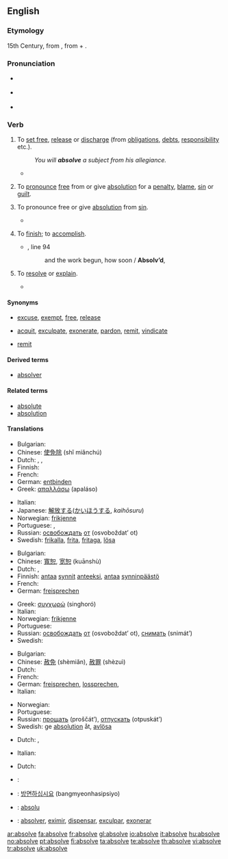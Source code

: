 ==English==

===Etymology===
15th Century, from {{etyl|la}} {{term|absolvere||to set free, to absolve|lang=la}}, from {{term|ab-|lang=la}} + {{term|solvere||to loose|lang=la}}.

===Pronunciation===
* {{a|UK}} {{IPA|/əbˈzɒlv/}}
* {{a|US}} {{IPA|/æbˈzɒlv/|/æbˈsɒlv/}}
* {{audio|en-us-absolve.ogg|Audio (US)}}

===Verb===
{{en-verb|absolv|ing}}

# {{transitive}} To [[set free]], [[release]] or [[discharge]] (from [[obligation]]s, [[debt]]s, [[responsibility]] etc.).
#: ''You will '''absolve''' a subject from his allegiance.''
#* {{quote-book|year=1855|author=[[w:Thomas Babington Macaulay|Thomas Babington Macaulay]]|title=The History of England from the Accession of James II|volume=III|chapter-number=XIV|passage=Halifax was '''absolved''' by a majority of fourteen.}}
# {{transitive}} To [[pronounce]] [[free]] from or give [[absolution]] for a [[penalty]], [[blame]], [[sin]] or [[guilt]].
# {{transitive|theology}} To pronounce free or give [[absolution]] from [[sin]].
#* {{quote-book|year=1782|author=[[w:Edward Gibbon|Edward Gibbon]]|title=History Of The Decline And Fall Of The Roman Empire|volume=VI|chapter-number=LXVII|passage=In his name I '''absolve''' your perjury and sanctify your arms.}}
# {{transitive|obsolete}} To [[finish]]; to [[accomplish]].
#* {{RQ:Milton Lost|VII}}, line 94
#*: and the work begun, how soon / '''Absolv’d''',
# {{transitive|obsolete}} To [[resolve]] or [[explain]].
#* {{quote-book|year=1646|author=[[w:Thomas Browne|Sir Thomas Browne]]|title=[[w:Pseudodoxia Epidemica|Pseudodoxia Epidemica]]|chapter-number=VI|page=x|url=http://penelope.uchicago.edu/pseudodoxia/pseudodoxia.shtml|passage=We shall not '''absolve''' the doubt.}}

====Synonyms====
* {{sense|set free}} [[excuse]], [[exempt]], [[free]], [[release]]
* {{sense|pronounce free or give absolution}} [[acquit]], [[exculpate]], [[exonerate]], [[pardon]], [[remit]], [[vindicate]]
* {{sense|theology: to pronounce free or give absolution from sin}} [[remit]]

====Derived terms====
* [[absolver]]

====Related terms====
* [[absolute]]
* [[absolution]]

====Translations====
{{trans-top|set free}}
* Bulgarian: {{t|bg|освобождавам|sc=Cyrl}}
* Chinese: [[使免除]] (shǐ miǎnchú)
* Dutch: {{t+|nl|vergeven}}, {{t|nl|kwijtschelden}}, {{t|nl|ontheffen}}
* Finnish: {{t+|fi|vapauttaa}}
* French: {{t+|fr|absoudre}}
* German: [[entbinden]]
* Greek: [[απαλλάσω]] (apaláso)
{{trans-mid}}
* Italian: {{t+|it|assolvere}}
* Japanese: [[解放する]]([[かいほう]]する, ''kaihōsuru'')
* Norwegian: [[frikjenne]]
* Portuguese: {{t+|pt|eximir}}, {{t+|pt|exonerar}}
* Russian: [[освобождать]] [[от]] (osvoboždat’ ot)
* Swedish: [[frikalla]], [[frita]], [[fritaga]], [[lösa]]
{{trans-bottom}}

{{trans-top|pronounce free or give absolution}}
* Bulgarian: {{t|bg|оправдавам|sc=Cyrl}}
* Chinese: [[寬恕]], [[宽恕]] (kuānshù)
* Dutch: {{t-|nl|vrijspreken}}, {{t+|nl|vergeven}}
* Finnish: [[antaa anteeksi|antaa]] [[synti|synnit]] [[antaa anteeksi|anteeksi]], [[antaa]] [[synninpäästö]]
* French: {{t+|fr|absoudre}}
* German: [[freisprechen]]
{{trans-mid}}
* Greek: [[συγχωρώ]] (singhoró)
* Italian: {{t+|it|assolvere}}
* Norwegian: [[frikjenne]]
* Portuguese: {{t+|pt|absolver}}
* Russian: [[освобождать]] [[от]] (osvoboždat’ ot), [[снимать]] (snimát’)
* Swedish: {{t+|sv|frikänna}}
{{trans-bottom}}

{{trans-top|theology: pronounce free or give absolution from sin}}
* Bulgarian: {{t|bg|опрощавам|sc=Cyrl}}
* Chinese: [[赦免]] (shèmiǎn), [[赦罪]] (shèzuì)
* Dutch: {{t+|nl|vergeven}}
* French: {{t+|fr|absoudre}}
* German: [[freisprechen]], [[lossprechen]], {{t+|de|absolvieren}}
* Italian: {{t+|it|assolvere}}
{{trans-mid}}
* Norwegian: {{t+|no|tilgi}}
* Portuguese: {{t+|pt|absolver}}
* Russian: [[прощать]] (proščát’), [[отпускать]] (otpuskát’)
* Swedish: ge [[absolution]] åt, [[avlösa]]
{{trans-bottom}}

{{trans-top|obsolete: finish, accomplish}}
* Dutch: {{t+|nl|beëindigen}}, {{t+|nl|afwerken}}
{{trans-mid}}
* Italian: {{t+|it|assolvere}}
{{trans-bottom}}

{{trans-top|obsolete: resolve or explain}}
* Dutch: {{t+|nl|uitleggen}}
{{trans-mid}}
{{trans-bottom}}

{{checktrans-top}}
* {{ttbc|Arabic}}: {{Arab|[[أحلت|أحلّت]]}}
* {{ttbc|Korean}}: [[방면하십시요]] (bangmyeonhasipsiyo)
* {{ttbc|Novial}}: [[absolu]]
* {{ttbc|Spanish}}: [[absolver]], [[eximir]], [[dispensar]], [[exculpar]], [[exonerar]]
{{trans-bottom}}

[[ar:absolve]]
[[fa:absolve]]
[[fr:absolve]]
[[gl:absolve]]
[[io:absolve]]
[[it:absolve]]
[[hu:absolve]]
[[no:absolve]]
[[pt:absolve]]
[[fi:absolve]]
[[ta:absolve]]
[[te:absolve]]
[[th:absolve]]
[[vi:absolve]]
[[tr:absolve]]
[[uk:absolve]]